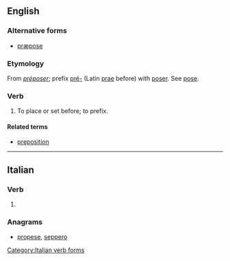 ==English==

===Alternative forms===
* [[præpose]] {{qualifier|archaic|rare}}

===Etymology===
From {{etyl|fr|en}} ''[[préposer]]''; prefix [[pré-]] (Latin [[prae]] before) with [[poser]]. See [[pose]].

===Verb===
{{en-verb|prepos}}

# {{context|transitive|obsolete|lang=en}} To place or set before; to prefix.
#: {{rfquotek|Fuller}}

====Related terms====
* [[preposition]]

----

==Italian==

===Verb===
{{head|it|verb form}}

# {{conjugation of|preporre||3|s|phis|lang=it}}

===Anagrams===
* [[propese#Italian|propese]], [[seppero#Italian|seppero]]
[[Category:Italian verb forms]]